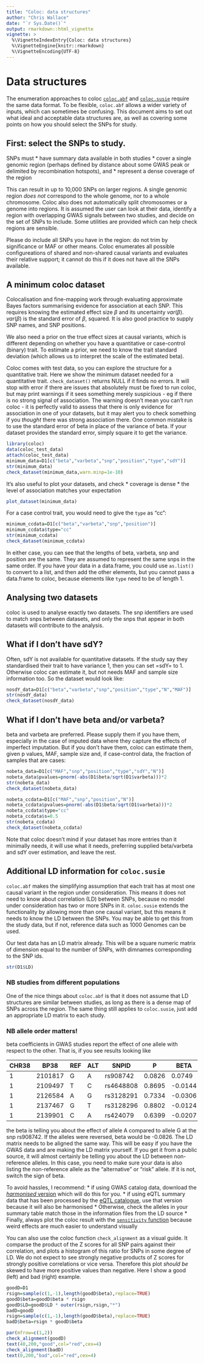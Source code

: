 ```yaml
---
title: "Coloc: data structures"
author: "Chris Wallace"
date: "`r Sys.Date()`"
output: rmarkdown::html_vignette
vignette: >
  %\VignetteIndexEntry{Coloc: data structures}
  %\VignetteEngine{knitr::rmarkdown}
  %\VignetteEncoding{UTF-8}
---
```


# Data structures

  The enumeration approaches to coloc [`coloc.abf`](a03_enumeration.Rmd) and [`coloc.susie`](a06_susie.html) require the same data format.  To be flexible, `coloc.abf` allows a wider variety of inputs, which can sometimes be confusing.  This document aims to set out what ideal and acceptable data structures are, as well as covering some points on how you should select the SNPs for study.
  
## First: select the SNPs to study.

SNPs must
* have summary data available in both studies
* cover a single genomic region (perhaps defined by distance about some GWAS peak or delimited by recombination hotspots), and 
* represent a dense coverage of the region

This can result in up to 10,000 SNPs on larger regions. A single genomic region
*does not* correspond to the whole genome, nor to a whole chromosome. Coloc also
does not automatically split chromosomes or a genome into regions. It is assumed
the user can look at their data, identify a region with overlapping GWAS signals
between two studies, and decide on the set of SNPs to include.  Some utilities are provided which can help check regions are sensible.

Please do include all SNPs you have in the region: do not trim by significance or MAF or other means.  Coloc enumerates all possible configureations of shared and non-shared causal variants and evaluates their relative support; it cannot do this if it does not have all the SNPs available.
  
## A minimum coloc dataset

Colocalisation and fine-mapping work through evaluating approximate Bayes factors summarising evidence for association at each SNP.  This requires knowing the estimated effect size $\beta$ and its uncertainty $var(\beta)$.  $var(\beta)$ is the standard error of $\beta$, squared.  It is also good practice to supply SNP names, and SNP positions.

We also need a prior on the true effect sizes at causal variants, which is different depending on whether you have a quantitative or case-control (binary) trait.  To estimate a prior, we need to know the trait standard deviation (which allows us to interpret the scale of the estimated beta).

Coloc comes with test data, so you can explore the structure for a quantitative trait.  Here we show the minimum dataset needed for a quantitative trait. `check_dataset()` returns NULL if it finds no errors.  It will stop with error if there are issues that absolutely must be fixed to run coloc, but may print warnings if it sees something merely suspicious - eg if there is no strong signal of association.  The warning doesn't mean you can't run coloc - it is perfectly valid to assess that there is only evidence for association in one of your datasets, but it may alert you to check something if you *thought* there was strong association there.  One common mistake is to use the standard error of beta in place of the variance of beta.  If your dataset provides the standard error, simply square it to get the variance.
```r
library(coloc)
data(coloc_test_data)
attach(coloc_test_data)
minimum_data=D1[c("beta","varbeta","snp","position","type","sdY")]
str(minimum_data)
check_dataset(minimum_data,warn.minp=1e-10)
```
It's also useful to plot your datasets, and check 
* coverage is dense
* the level of association matches your expectation
```r
plot_dataset(minimum_data)
```

For a case control trait, you would need to give the `type` as "cc":
```r
minimum_ccdata=D1[c("beta","varbeta","snp","position")]
minimum_ccdata$type="cc"
str(minimum_ccdata)
check_dataset(minimum_ccdata)
```

In either case, you can see that the lengths of beta, varbeta, snp and position are the same.  They are assumed to represent the same snps in the same order. If you have your data in a data.frame, you could use `as.list()` to convert to a list, and then add the other elements, but you cannot pass a data.frame to coloc, because elements like `type` need to be of length 1.

## Analysing two datasets

coloc is used to analyse exactly two datasets.  The snp identifiers are used to match snps between datasets, and only the snps that appear in both datasets will contribute to the analysis.

## What if I don't have sdY?

Often, sdY is not available for quantitative datasets.  If the study say they standardised their trait to have variance 1, then you can set =sdY= to 1.  Otherwise coloc can estimate it, but not needs MAF and sample size information too.  So the dataset would look like:
```r
nosdY_data=D1[c("beta","varbeta","snp","position","type","N","MAF")]
str(nosdY_data)
check_dataset(nosdY_data)
```

## What if I don't have beta and/or varbeta?

beta and varbeta are preferred.  Please supply them if you have them, especially in the case of imputed data where they capture the effects of imperfect imputation.  But if you don't have them, coloc can estimate them, given p values, MAF, sample size and, if case-control data, the fraction of samples that are cases:

```r
nobeta_data=D1[c("MAF","snp","position","type","sdY","N")]
nobeta_data$pvalues=pnorm(-abs(D1$beta/sqrt(D1$varbeta)))*2
str(nobeta_data)
check_dataset(nobeta_data)

nobeta_ccdata=D1[c("MAF","snp","position","N")]
nobeta_ccdata$pvalues=pnorm(-abs(D1$beta/sqrt(D1$varbeta)))*2
nobeta_ccdata$type="cc"
nobeta_ccdata$s=0.5
str(nobeta_ccdata)
check_dataset(nobeta_ccdata)
```

Note that coloc doesn't mind if your dataset has more entries than it minimally needs, it will use what it needs, preferring supplied beta/varbeta and sdY over estimation, and leave the rest.

## Additional LD information for `coloc.susie`

`coloc.abf` makes the simplifying assumption that each trait has at most one causal variant in the region under consideration.  This means it does not need to know about correlation (LD) between SNPs, because no model under consideration has two or more SNPs in it.  `coloc.susie` extends the functionality by allowing more than one causal variant, but this means it needs to know the LD between the SNPs.  You may be able to get this from the study data, but if not, reference data such as 1000 Genomes can be used.

Our test data has an LD matrix already.  This will be a square numeric matrix of dimension equal to the number of SNPs, with dimnames corresponding to the SNP ids. 

```r
str(D1$LD)
```

### NB studies from different populations
One of the nice things about `coloc.abf` is that it does not assume that LD structures are similar between studies, as long as there is a dense map of SNPs across the region.  The same thing still applies to `coloc.susie`, just add an appropriate LD matrix to each study.

### NB allele order matters!

beta coefficients in GWAS studies report the effect of one allele with respect to the other. That is, if you see results looking like

|CHR38|BP38|REF|ALT|SNPID|P|BETA|SE|maf|maf_cases|maf_controls|
|-|---|----|---|---|-----|-|----|--|---|---------|------------|
|1|2101817|G|A|rs908742|0.0826|0.0749|0.0432|0.4394|0.456|0.4391|
|1|2109497|T|C|rs4648808|0.8695|-0.0144|0.0877|0.9347|0.9344|0.9347|
|1|2126584|A|G|rs3128291|0.7334|-0.0306|0.0897|0.939|0.9371|0.9391|
|1|2137467|G|T|rs3128296|0.8802|-0.0124|0.0826|0.9268|0.9267|0.9268|
|1|2139901|C|A|rs424079|0.6399|-0.0207|0.0442|0.6347|0.6269|0.6348|

the beta is telling you about the effect of allele A compared to allele G at the snp rs908742.  If the alleles were reversed, beta would be -0.0826.  The LD matrix needs to be aligned the same way.  This will be easy if you have the GWAS data and are making the LD matrix yourself.  If you get it from a public source, it will almost certainly be telling you about the LD between non-reference alleles.  In this case, you need to make sure your data is also listing the non-reference allele as the "alternative" or "risk" allele.  If it is not, switch the sign of beta.

To avoid hassles, I recommend:
* if using GWAS catalog data, download the [*harmonised* version](https://www.ebi.ac.uk/gwas/docs/methods/summary-statistics) which will do this for you.
* if using eQTL summary data that has been processed by the [eQTL catalogue](https://www.ebi.ac.uk/gwas/docs/methods/summary-statistics), use that version because it will also be harmonised
* Otherwise, check the alleles in your summary table match those in the information files from the LD source
* Finally, always plot the coloc result with the [`sensitivity` function](a04_sensitivity.html) because weird effects are much easier to understand visually

You can also use the coloc function `check_alignment` as a visual guide.  It comparse the product of the Z scores for all SNP pairs against their correlation, and plots a histogram of this ratio for SNPs in some degree of LD.  We do not expect to see strongly negative products of Z scores for strongly positive correlations or vice versa.  Therefore this plot *should be* skewed to have more positive values than negative.  Here I show a good (left) and bad (right) example.

```r
goodD=D1
rsign=sample(c(1,-1),length(goodD$beta),replace=TRUE)
goodD$beta=goodD$beta * rsign
goodD$LD=goodD$LD * outer(rsign,rsign,"*")
badD=goodD
rsign=sample(c(1,-1),length(goodD$beta),replace=TRUE)
badD$beta=rsign * goodD$beta
```

```r
par(mfrow=c(1,2))
check_alignment(goodD)
text(40,200,"good",col="red",cex=4)
check_alignment(badD)
text(0,200,"bad",col="red",cex=4)
```
